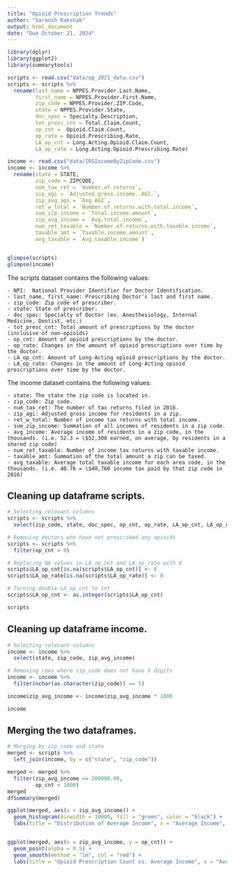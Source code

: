 ```yaml
---
title: "Opioid Prescription Trends"
author: "Saransh Rakshak"
output: html_document
date: "Due October 21, 2024"
---
```


```r
library(dplyr)
library(ggplot2)
library(summarytools)
```

```R
scripts <- read.csv("data/op_2021_data.csv")
scripts <- scripts %>%
  rename(last_name = NPPES.Provider.Last.Name,
         first_name = NPPES.Provider.First.Name,
         zip_code = NPPES.Provider.ZIP.Code,
         state = NPPES.Provider.State,
         doc_spec = Specialty.Description,
         tot_presc_cnt = Total.Claim.Count,
         op_cnt =  Opioid.Claim.Count,
         op_rate = Opioid.Prescribing.Rate,
         LA_op_cnt = Long.Acting.Opioid.Claim.Count,
         LA_op_rate = Long.Acting.Opioid.Prescribing.Rate)

income <- read.csv("data/IRSIncomeByZipCode.csv")
income <- income %>% 
  rename(state = STATE,
         zip_code = ZIPCODE,
         num_tax_ret = `Number.of.returns`,
         zip_agi = `Adjusted.gross.income..AGI.`,
         zip_avg_agi = `Avg.AGI`,
         ret_w_total = `Number.of.returns.with.total.income`,
         sum_zip_income = `Total.income.amount`,
         zip_avg_income = `Avg.total.income`,
         num_ret_taxable = `Number.of.returns.with.taxable.income`,
         taxable_amt = `Taxable.income.amount`,
         avg_taxable = `Avg.taxable.income`)


glimpse(scripts)
glimpse(income)
```

The scripts dataset contains the following values:

    - NPI:  National Provider Identifier for Doctor Identification.
    - last_name, first_name: Prescribing Doctor's last and first name.
    - zip_code: Zip code of prescriber.
    - state: State of prescriber.
    - doc_spec: Specialty of Doctor (ex. Anesthesiology, Internal Medicine, Dentist, etc.)
    - tot_presc_cnt: Total amount of prescriptions by the doctor (inclusive of non-opioids)
    - op_cnt: Amount of opioid prescriptions by the doctor.
    - op_rate: Changes in the amount of opioid prescriptions over time by the doctor.
    - LA_op_cnt: Amount of Long-Acting opioid prescriptions by the doctor.
    - LA_op_rate: Changes in the amount of Long-Acting opioid prescriptions over time by the doctor.
    
  
The income dataset contains the following values:

    - state: The state the zip code is located in.
    - zip_code: Zip code.
    - num_tax_ret: The number of tax returns filed in 2016.
    - zip_agi: Adjusted gross income for residents in a zip.
    - ret_w_total: Number of income tax returns with total income.
    - sum_zip_income: Summation of all incomes of residents in a zip code.
    - avg_income: Average income of residents in a zip code, in the thousands. (i.e. 52.3 = \$52,300 earned, on average, by residents in a shared zip code)
    - num_ret_taxable: Number of income tax returns with taxable income.
    - taxable_amt: Summation of the total amount a zip can be taxed.
    - avg_taxable: Average total taxable income for each area code, in the thousands. (i.e. 40.76 = \$40,760 income tax paid by that zip code in 2016)
    
  
## Cleaning up dataframe scripts.
```R
# Selecting relevant columns
scripts <- scripts %>%
  select(zip_code, state, doc_spec, op_cnt, op_rate, LA_op_cnt, LA_op_rate)

# Removing doctors who have not prescribed any opioids
scripts <- scripts %>%
  filter(op_cnt > 0)

# Replacing NA values in LA_op_cnt and LA_op_rate with 0
scripts$LA_op_cnt[is.na(scripts$LA_op_cnt)] <- 0
scripts$LA_op_rate[is.na(scripts$LA_op_rate)] <- 0

# Turning double LA_op_cnt to int
scripts$LA_op_cnt <- as.integer(scripts$LA_op_cnt)

scripts
```


## Cleaning up dataframe income.
```R
# Selecting relevant columns
income <- income %>%
  select(state, zip_code, zip_avg_income)

# Removing rows where zip_code does not have 5 digits
income <- income %>%
  filter(nchar(as.character(zip_code)) == 5)

income$zip_avg_income <- income$zip_avg_income * 1000

income
```

## Merging the two dataframes.

```R
# Merging by zip_code and state
merged <- scripts %>%
  left_join(income, by = c("state", "zip_code"))

merged <- merged %>%
  filter(zip_avg_income <= 200000.00,
         op_cnt < 1000)
merged
dfSummary(merged)
```

```R
ggplot(merged, aes(x = zip_avg_income)) +
  geom_histogram(binwidth = 10000, fill = "green", color = "black") +
  labs(title = "Distribution of Average Income", x = "Average Income", y = "Frequency")


ggplot(merged, aes(x = zip_avg_income, y = op_cnt)) +
  geom_point(alpha = 0.5) +
  geom_smooth(method = "lm", col = "red") +
  labs(title = "Opioid Prescription Count vs. Average Income", x = "Average Income", y = "Opioid Prescription Count")

```


